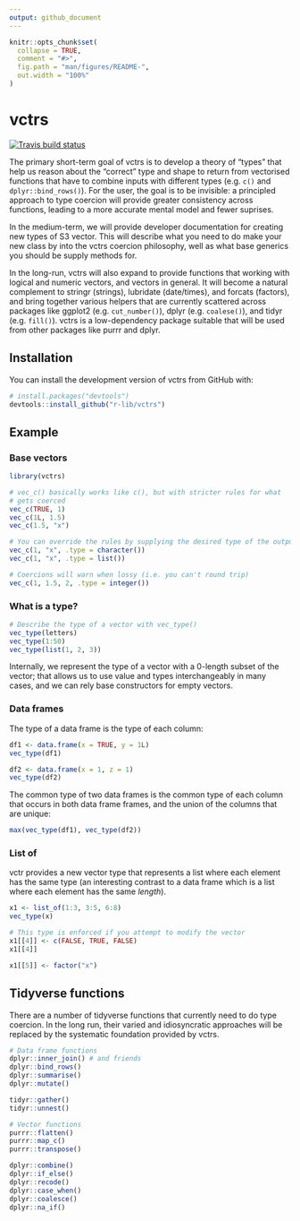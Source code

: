 ```yaml
---
output: github_document
---
```


<!-- README.md is generated from README.Rmd. Please edit that file -->

```r
knitr::opts_chunk$set(
  collapse = TRUE,
  comment = "#>",
  fig.path = "man/figures/README-",
  out.width = "100%"
)
```

# vctrs

[![Travis build status](https://travis-ci.org/hadley/vctrs.svg?branch=master)](https://travis-ci.org/hadley/vctrs)

The primary short-term goal of vctrs is to develop a theory of "types" that help us reason about the "correct" type and shape to return from vectorised functions that have to combine inputs with different types (e.g. `c()` and `dplyr::bind_rows()`). For the user, the goal is to be invisible: a principled approach to type coercion will provide greater consistency across functions, leading to a more accurate mental model and fewer suprises.

In the medium-term, we will provide developer documentation for creating new types of S3 vector. This will describe what you need to do make your new class by into the vctrs coercion philosophy, well as what base generics you should be supply methods for.

In the long-run, vctrs will also expand to provide functions that working with logical and numeric vectors, and vectors in general. It will become a natural complement to stringr (strings), lubridate (date/times), and forcats (factors), and bring together various helpers that are currently scattered across packages like ggplot2 (e.g. `cut_number()`), dplyr (e.g. `coalese()`), and tidyr (e.g. `fill()`). vctrs is a low-dependency package suitable that will be used from other packages like purrr and dplyr.

## Installation

You can install the development version of vctrs from GitHub with:

```r
# install.packages("devtools")
devtools::install_github("r-lib/vctrs")
```

## Example

### Base vectors

```r
library(vctrs)

# vec_c() basically works like c(), but with stricter rules for what 
# gets coerced
vec_c(TRUE, 1)
vec_c(1L, 1.5)
vec_c(1.5, "x")

# You can override the rules by supplying the desired type of the output
vec_c(1, "x", .type = character())
vec_c(1, "x", .type = list())

# Coercions will warn when lossy (i.e. you can't round trip)
vec_c(1, 1.5, 2, .type = integer())
```

### What is a type?

```r
# Describe the type of a vector with vec_type()
vec_type(letters)
vec_type(1:50)
vec_type(list(1, 2, 3))
```

Internally, we represent the type of a vector with a 0-length subset of the vector; that allows us to use value and types interchangeably in many cases, and we can rely base constructors for empty vectors.

### Data frames

The type of a data frame is the type of each column:

```r
df1 <- data.frame(x = TRUE, y = 1L)
vec_type(df1)

df2 <- data.frame(x = 1, z = 1)
vec_type(df2)
```

The common type of two data frames is the common type of each column that occurs in both data frame frames, and the union of the columns that are unique:

```r
max(vec_type(df1), vec_type(df2))
```

### List of

vctr provides a new vector type that represents a list where each element has the same type (an interesting contrast to a data frame which is a list where each element has the same _length_).

```r
x1 <- list_of(1:3, 3:5, 6:8)
vec_type(x)

# This type is enforced if you attempt to modify the vector
x1[[4]] <- c(FALSE, TRUE, FALSE)
x1[[4]]

x1[[5]] <- factor("x")
```

## Tidyverse functions

There are a number of tidyverse functions that currently need to do type coercion. In the long run, their varied and idiosyncratic approaches will be replaced by the systematic foundation provided by vctrs.

```r
# Data frame functions
dplyr::inner_join() # and friends
dplyr::bind_rows()
dplyr::summarise()
dplyr::mutate()

tidyr::gather()
tidyr::unnest()

# Vector functions
purrr::flatten()
purrr::map_c()
purrr::transpose()

dplyr::combine()
dplyr::if_else()
dplyr::recode()
dplyr::case_when()
dplyr::coalesce()
dplyr::na_if()
```
